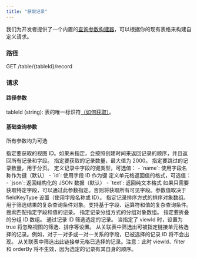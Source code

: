 ```yaml
---
title: "获取记录"
---
```


<Tip>我们为开发者提供了一个内置的[查询参数构建器](https://app.teable.cn/developer/tool/query-builder)，可以根据你的现有表格来构建自定义请求。</Tip>


### 路径
GET /table/\{tableId\}/record
​
### 请求
#### 路径参数
tableId (string): 表的唯一标识符[（如何获取）](/zh/api-doc/get-id#tableid)。

#### 基础查询参数
所有参数均为可选

<ParamField query="viewId" type="string">
  指定要获取的视图 ID。如果未指定，会按照创建时间来返回记录的顺序，并且返回所有记录和字段。
</ParamField>

<ParamField query="take" type="number">
  指定要获取的记录数量，最大值为 2000。
</ParamField>

<ParamField query="skip" type="number">
  指定要跳过的记录数量，用于分页。
</ParamField>

<ParamField query="fieldKeyType" type="string" default="name">
  定义记录中字段的键类型，可选值：
  - `name`: 使用字段名称作为键（默认）
  - `id`: 使用字段 ID 作为键
</ParamField>

<ParamField query="cellFormat" type="string" default="json">
  定义单元格返回值的格式，可选值：
  - `json`: 返回结构化的 JSON 数据（默认）
  - `text`: 返回纯文本格式
</ParamField>

<ParamField query="projection" type="string[]">
  如果只需要获取特定字段，可以通过此参数指定。否则将获取所有可见字段。参数值取决于 fieldKeyType 设置（使用字段名称或 ID）。
</ParamField>

<ParamField query="orderBy" type="string">
  指定记录排序方式的排序对象数组。
</ParamField>

<ParamField query="filter" type="string">
  用于筛选结果的复杂查询条件对象。支持基于字段、运算符和值的复杂查询条件。
</ParamField>

<ParamField query="search" type="string[]">
  搜索匹配指定字段和值的记录。
</ParamField>

<Accordion title="高级查询参数">
<ParamField query="groupBy" type="string">
  指定记录分组方式的分组对象数组。
</ParamField>

<ParamField query="collapsedGroupIds" type="string[]">
  指定要折叠的分组 ID 数组。
</ParamField>


<ParamField query="selectedRecordIds" type="string[]">
  通过记录 ID 筛选选定的记录。
</ParamField>

<ParamField query="ignoreViewQuery" type="boolean">
  当指定了 viewId 时，设置为 true 将忽略视图的筛选、排序等设置。
</ParamField>

<ParamField query="filterLinkCellCandidate" type="string[]">
  从关联表中筛选出可被指定链接单元格选择的记录。例如，对于一对多或一对一关系的字段，已被选择的记录 ID 将不会出现。
</ParamField>

<ParamField query="filterLinkCellSelected" type="string[]">
  从关联表中筛选出此链接单元格已选择的记录。注意：此时 viewId、filter 和 orderBy 将不生效，因为选定的记录有其自身的顺序。
</ParamField>
</Accordion>

